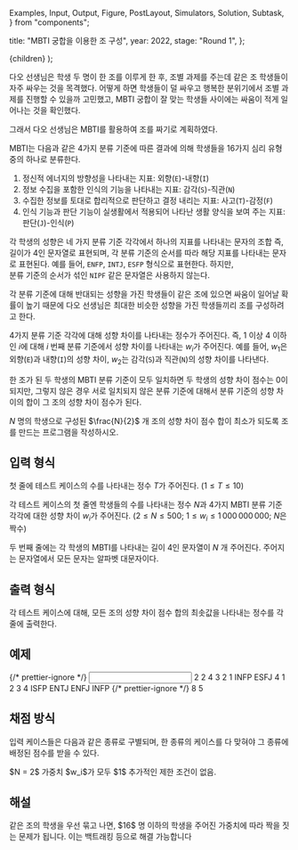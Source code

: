   Examples,
  Input,
  Output,
  Figure,
  PostLayout,
  Simulators,
  Solution,
  Subtask,
} from "components";

  title: "MBTI 궁합을 이용한 조 구성",
  year: 2022,
  stage: "Round 1",
};

  <PostLayout meta={meta}>{children}</PostLayout>
);

다오 선생님은 학생 두 명이 한 조를 이루게 한 후,
조별 과제를 주는데 같은 조 학생들이 자주 싸우는 것을
목격했다.
어떻게 하면 학생들이 덜 싸우고 행복한 분위기에서 조별 과제를
진행할 수 있을까 고민했고, MBTI 궁합이 잘 맞는 학생들
사이에는 싸움이 적게 일어나는 것을 확인했다.

그래서 다오 선생님은 MBTI를 활용하여 조를 짜기로 계획하였다.

MBTI는 다음과 같은 $4$가지 분류 기준에 따른 결과에 의해 학생들을
$16$가지 심리 유형 중의 하나로 분류한다.

1. 정신적 에너지의 방향성을 나타내는 지표: 외향(`E`)-내향(`I`)
2. 정보 수집을 포함한 인식의 기능을 나타내는 지표: 감각(`S`)-직관(`N`)
3. 수집한 정보를 토대로 합리적으로 판단하고 결정 내리는 지표: 사고(`T`)-감정(`F`)
4. 인식 기능과 판단 기능이 실생활에서 적용되어 나타난 생활 양식을 보여 주는 지표: 판단(`J`)-인식(`P`)

각 학생의 성향은 네 가지 분류 기준 각각에서 하나의 지표를 나타내는 문자의 조합
즉, 길이가 $4$인 문자열로 표현되며, 
각 분류 기준의 순서를 따라 해당 지표를 나타내는 문자로 표현된다.
예를 들어, `ENFP`, `INTJ`, `ESFP` 형식으로 표현한다. 하지만,  
분류 기준의 순서가 섞인 `NIPF` 같은 문자열은 사용하지 않는다.

각 분류 기준에 대해 반대되는 성향을 가진 학생들이 같은 조에
있으면 싸움이 일어날 확률이 높기 때문에 다오 선생님은 최대한
비슷한 성향을 가진 학생들끼리 조를 구성하려고 한다.

$4$가지 분류 기준 각각에 대해 성향 차이를 나타내는 정수가 주어진다.
즉, $1$ 이상 $4$ 이하인 $i$에 대해 $i$ 번째 분류 기준에서 성향 차이를 나타내는 $w_i$가
주어진다. 예를 들어, $w_1$은 외향(`E`)과 내향(`I`)의 성향 차이, $w_2$는
감각(`S`)과 직관(`N`)의 성향 차이를 나타낸다.

한 조가 된 두 학생의 MBTI 분류 기준이 모두 일치하면
두 학생의 성향 차이 점수는 $0$이 되지만,
그렇지 않은 경우 서로 일치되지 않은
분류 기준에 대해서 분류 기준의 성향 차이의 합이 그 조의 성향 차이 점수가
된다.

$N$ 명의 학생으로 구성된 $\frac{N}{2}$ 개 조의 성향 차이 점수 합이
최소가 되도록 조를 만드는 프로그램을 작성하시오.

## 입력 형식

첫 줄에 테스트 케이스의 수를 나타내는
정수 $T$가 주어진다. ($1 \le T \le 10$)

각 테스트 케이스의 첫 줄엔 학생들의
수를 나타내는 정수 $N$과 
$4$가지 MBTI 분류 기준 각각에 대한 성향 차이 $w_i$가 주어진다.
($2 \le N \le 500;$ $1 \le w_i \le 1\,000\,000\,000;$ $N$은 짝수)

두 번째 줄에는 각 학생의 MBTI를 나타내는 
길이 $4$인 문자열이 $N$ 개 주어진다. 주어지는 문자열에서 모든 문자는 알파벳 대문자이다.
 
## 출력 형식

각 테스트 케이스에 대해, 모든 조의 성향 차이 점수 합의
최솟값을 나타내는 정수를 각 줄에 출력한다.

## 예제

<Examples>
  {/* prettier-ignore */}
  <Input>
2
2 4 3 2 1
INFP ESFJ
4 1 2 3 4
ISFP ENTJ ENFJ INFP
  </Input>
  {/* prettier-ignore */}
  <Output>
8
5
  </Output>
</Examples>

## 채점 방식

입력 케이스들은 다음과 같은 종류로 구별되며, 한 종류의 케이스를 다 맞혀야 그 종류에 배정된 점수를 받을 수 있다.

<Subtask index={1} score={19}>
  $N = 2$
</Subtask>
<Subtask index={2} score={28}>
  가중치 $w_i$가 모두 $1$
</Subtask>
<Subtask index={3} score={53}>
  추가적인 제한 조건이 없음.
</Subtask>

## 해설

<Solution>
같은 조의 학생을 우선 묶고 나면, $16$ 명 이하의 학생을 주어진 가중치에 따라 짝을 짓는 문제가 됩니다.
이는 백트래킹 등으로 해결 가능합니다
</Solution>